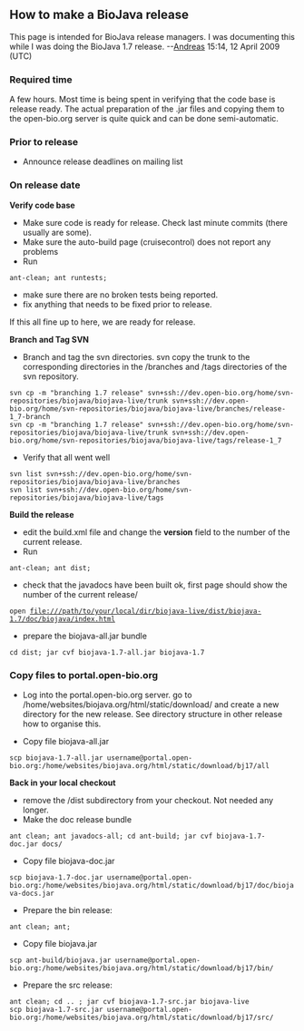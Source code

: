 ==How to make a BioJava release==

This page is intended for BioJava release managers. I was documenting this while I was doing the BioJava 1.7 release. --[[User:Andreas|Andreas]] 15:14, 12 April 2009 (UTC)

===Required time===
A few hours. Most time is being spent in verifying that the code base is release ready. The actual preparation of the .jar files and copying them to the open-bio.org server is quite quick and can be done semi-automatic.

===Prior to release===
* Announce release deadlines on mailing list

===On release date===

'''Verify code base'''

* Make sure code is ready for release. Check last minute commits (there usually are some).
* Make sure the auto-build page (cruisecontrol) does not report any problems
* Run 
 ant-clean; ant runtests;
* make sure there are no broken tests being reported.
* fix anything that needs to be fixed prior to release.

If this all fine up to here, we are ready for release.

'''Branch and Tag SVN'''
* Branch and tag the svn directories. svn copy the trunk to the corresponding directories in the /branches and /tags directories of the svn repository.
 svn cp -m "branching 1.7 release" svn+ssh://dev.open-bio.org/home/svn-repositories/biojava/biojava-live/trunk svn+ssh://dev.open-bio.org/home/svn-repositories/biojava/biojava-live/branches/release-1_7-branch
 svn cp -m "branching 1.7 release" svn+ssh://dev.open-bio.org/home/svn-repositories/biojava/biojava-live/trunk svn+ssh://dev.open-bio.org/home/svn-repositories/biojava/biojava-live/tags/release-1_7
* Verify that all went well
 svn list svn+ssh://dev.open-bio.org/home/svn-repositories/biojava/biojava-live/branches
 svn list svn+ssh://dev.open-bio.org/home/svn-repositories/biojava/biojava-live/tags

'''Build the release'''
* edit the build.xml file and change the '''version''' field to the number of the current release.
* Run
 ant-clean; ant dist;
* check that the javadocs have been built ok, first page should show the number of the current release/
 open file:///path/to/your/local/dir/biojava-live/dist/biojava-1.7/doc/biojava/index.html
* prepare the biojava-all.jar bundle 
 cd dist; jar cvf biojava-1.7-all.jar biojava-1.7

===Copy files to portal.open-bio.org ===
* Log into the portal.open-bio.org server. go to /home/websites/biojava.org/html/static/download/ and create a new directory for the new release. See directory structure in other release how to organise this.

* Copy file biojava-all.jar
 scp biojava-1.7-all.jar username@portal.open-bio.org:/home/websites/biojava.org/html/static/download/bj17/all

'''Back in your local checkout'''
* remove the /dist subdirectory from your checkout. Not needed any longer.
* Make the doc release bundle
 ant clean; ant javadocs-all; cd ant-build; jar cvf biojava-1.7-doc.jar docs/
* Copy file biojava-doc.jar
 scp biojava-1.7-doc.jar username@portal.open-bio.org:/home/websites/biojava.org/html/static/download/bj17/doc/biojava-docs.jar
* Prepare the bin release: 
 ant clean; ant;
* Copy file biojava.jar 
 scp ant-build/biojava.jar username@portal.open-bio.org:/home/websites/biojava.org/html/static/download/bj17/bin/
* Prepare the src release:
 ant clean; cd .. ; jar cvf biojava-1.7-src.jar biojava-live
 scp biojava-1.7-src.jar username@portal.open-bio.org:/home/websites/biojava.org/html/static/download/bj17/src/